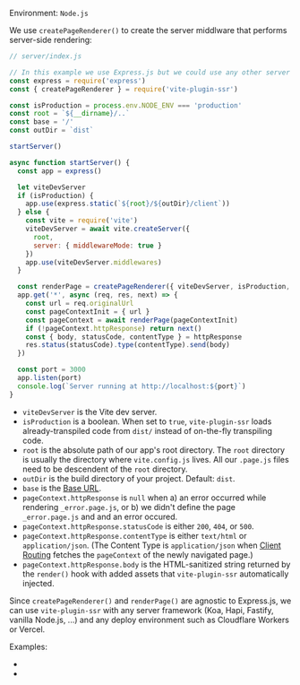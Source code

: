 
Environment: `Node.js`

We use `createPageRenderer()` to create the server middlware that performs server-side rendering:

```js
// server/index.js

// In this example we use Express.js but we could use any other server framework.
const express = require('express')
const { createPageRenderer } = require('vite-plugin-ssr')

const isProduction = process.env.NODE_ENV === 'production'
const root = `${__dirname}/..`
const base = '/'
const outDir = `dist`

startServer()

async function startServer() {
  const app = express()

  let viteDevServer
  if (isProduction) {
    app.use(express.static(`${root}/${outDir}/client`))
  } else {
    const vite = require('vite')
    viteDevServer = await vite.createServer({
      root,
      server: { middlewareMode: true }
    })
    app.use(viteDevServer.middlewares)
  }

  const renderPage = createPageRenderer({ viteDevServer, isProduction, root, outDir, base })
  app.get('*', async (req, res, next) => {
    const url = req.originalUrl
    const pageContextInit = { url }
    const pageContext = await renderPage(pageContextInit)
    if (!pageContext.httpResponse) return next()
    const { body, statusCode, contentType } = httpResponse
    res.status(statusCode).type(contentType).send(body)
  })

  const port = 3000
  app.listen(port)
  console.log(`Server running at http://localhost:${port}`)
}
```

- `viteDevServer` is the Vite dev server.
- `isProduction` is a boolean. When set to `true`, `vite-plugin-ssr` loads already-transpiled code from `dist/` instead of on-the-fly transpiling code.
- `root` is the absolute path of our app's root directory. The `root` directory is usually the directory where `vite.config.js` lives. All our `.page.js` files need to be descendent of the `root` directory.
- `outDir` is the build directory of your project. Default: `dist`.
- `base` is the [Base URL](/base-url).
- `pageContext.httpResponse` is `null` when a) an error occurred while rendering `_error.page.js`, or b) we didn't define the page `_error.page.js` and and an error occured.
- `pageContext.httpResponse.statusCode` is either `200`, `404`, or `500`.
- `pageContext.httpResponse.contentType` is either `text/html` or `application/json`. (The Content Type is `application/json` when [Client Routing](/useClientRouter) fetches the `pageContext` of the newly navigated page.)
- `pageContext.httpResponse.body` is the HTML-sanitized string returned by the `render()` hook with added assets that `vite-plugin-ssr` automatically injected.

Since `createPageRenderer()` and `renderPage()` are agnostic to Express.js, we can use `vite-plugin-ssr` with any server framework (Koa, Hapi, Fastify, vanilla Node.js, ...) and any deploy environment such as Cloudflare Workers or Vercel.

Examples:
 - <RepoLink text='JavaScript' path='/boilerplates/boilerplate-vue/server/index.js' />
 - <RepoLink text='TypeScript' path='/boilerplates/boilerplate-vue-ts/server/index.ts' />
